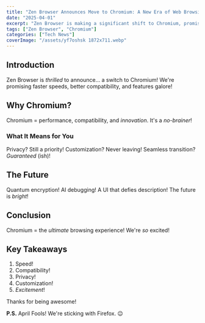 ```yaml
---
title: "Zen Browser Announces Move to Chromium: A New Era of Web Browsing"
date: "2025-04-01"
excerpt: "Zen Browser is making a significant shift to Chromium, promising enhanced performance, broader compatibility, and cutting-edge features. Discover what this means for users and the future of Zen Browser."
tags: ["Zen Browser", "Chromium"]
categories: ["Tech News"]
coverImage: "/assets/yf7oshsk 1872x711.webp"
---
```


## Introduction

Zen Browser is _thrilled_ to announce... a switch to Chromium! We're promising faster speeds, better compatibility, and features galore!

<Toc />

## Why Chromium?

Chromium = performance, compatibility, and _innovation_. It's a _no-brainer_!

### What It Means for You

Privacy? Still a priority! Customization? Never leaving! Seamless transition? _Guaranteed_ (ish)!

## The Future

Quantum encryption! AI debugging! A UI that defies description! The future is _bright_!

## Conclusion

Chromium = the _ultimate_ browsing experience! We're _so_ excited!

## Key Takeaways

1.  Speed!
2.  Compatibility!
3.  Privacy!
4.  Customization!
5.  _Excitement_!

Thanks for being awesome!

**P.S.** April Fools! We're sticking with Firefox. 😉
